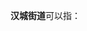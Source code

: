 '''汉城街道'''可以指：
{{PRC admin/disambig|41/13/29/001/000|61/01/12/010/000}}
{{disambig|cat=四字乡级行政区划消歧义}}